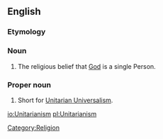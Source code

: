 {{wikipedia}}
==English==

===Etymology===
{{suffix|Unitarian|ism}}

===Noun===
{{en-noun|-}}

# The religious belief that [[God]] is a single Person.

===Proper noun===
{{en-proper noun|-}}

# Short for [[Unitarian Universalism]].

[[Category:Religion]]

[[io:Unitarianism]]
[[pl:Unitarianism]]